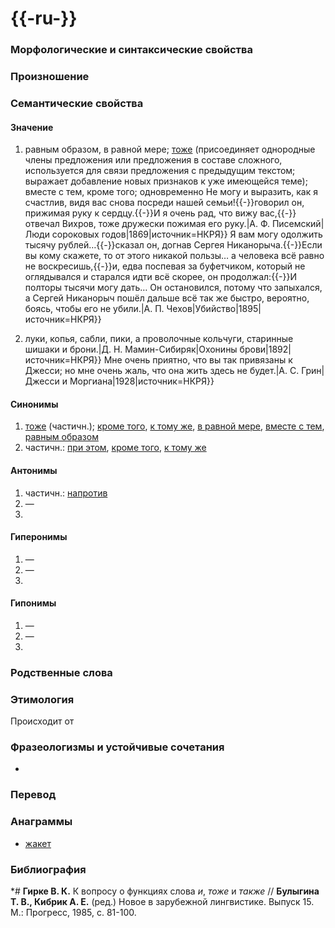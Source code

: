 {{Cf|так же|а также|Шаблон:также}}

= {{-ru-}} =

=== Морфологические и синтаксические свойства ===

{{conj ru|слоги={{по-слогам|та́к|же}}}}

{{морфо-ru|также|и=т}}

=== Произношение ===
{{transcription-ru|та́кже|Ru-также.ogg}}

=== Семантические свойства ===

==== Значение ====
# {{помета|в знач. наречия}} равным образом, в равной мере; [[тоже]] (присоединяет однородные члены предложения или предложения в составе сложного, используется для связи предложения с предыдущим текстом; выражает добавление новых признаков к уже имеющейся теме); вместе с тем, кроме того; одновременно {{пример|{{-}}Не могу и выразить, как я счастлив, видя вас снова посреди нашей семьи!{{-}}говорил он, прижимая руку к сердцу.{{-}}И я {{выдел|также}} очень рад, что вижу вас,{{-}}отвечал Вихров, тоже дружески пожимая его руку.|А. Ф. Писемский|Люди сороковых годов|1869|источник=НКРЯ}} {{пример|Я знал, что матушка была обожаема крестьянами и дворовыми людьми, батюшка, несмотря на свою строгость, был {{выдел|также}} любим, ибо был справедлив и знал истинные нужды подвластных ему людей.|А. С. Пушкин|Капитанская дочка|1836|источник=НКРЯ}} {{пример|Всё, что у нас ни было, мы отдали. Наш домик на Петербургской стороне, который батюшка купил полгода спустя после переселения нашего в Петербург, был {{выдел|также}} продан.|Ф. М. Достоевский|Бедные люди|1846|источник=НКРЯ}} {{пример|{{-}}Я вам могу одолжить тысячу рублей…{{-}}сказал он, догнав Сергея Никанорыча.{{-}}Если вы кому скажете, то от этого никакой пользы… а человека всё равно не воскресишь,{{-}}и, едва поспевая за буфетчиком, который не оглядывался и старался идти всё скорее, он продолжал:{{-}}И полторы тысячи могу дать… Он остановился, потому что запыхался, а Сергей Никанорыч пошёл дальше всё так же быстро, вероятно, боясь, чтобы его {{выдел|также}} не убили.|А. П. Чехов|Убийство|1895|источник=НКРЯ}} {{пример|Работа на такой глубине очень тяжела и стоит дорого. Извлечение груза {{выдел|также}} очень удорожается.|В. А. Обручев|Тепловая шахта|1920|источник=НКРЯ}} {{пример|После молебна обедали у меня соседи Лидарины, Митровихины да старушка Бобылева; был {{выдел|также}} судья, отставной капитан-лейтенант, прекрасный человек, был в Америке и всё рассказывает о морской жизни.|В. А. Соллогуб|Большой свет|1840|источник=НКРЯ}}
# {{помета|в сочет с [[а]], [[но]] и т. п. — образует сложные союзы с присоединительным значением: а также, и также, но также)}} {{пример|В особом амбаре хранилось всякое ручное оружие{{-}}луки, копья, сабли, пики, а {{выдел|также}} проволочные кольчуги, старинные шишаки и брони.|Д. Н. Мамин-Сибиряк|Охонины брови|1892|источник=НКРЯ}} {{пример|Не одна красота Олеси меня в ней очаровывала, но {{выдел|также}} и её цельная, самобытная, свободная натура, её ум, одновременно ясный и окутанный непоколебимым наследственным суеверием, детски невинный, но и не лишённый лукавого кокетства красивой женщины.|А. И. Куприн|Олеся|1896|источник=НКРЯ}} {{пример|Продолжать суетиться я уже не мог: никакая суета не скрывала непрестанно стоящего передо мною вопроса; и {{выдел|также}} не мог вновь начать верить в ту веру, которая была преподана мне с детства и которая, когда я возмужал умом, сама собой отпала от меня.|Л. Н. Толстой|Христианское учение|1896|источник=НКРЯ}} {{пример|{{-}}Мне очень приятно, что вы так привязаны к Джесси; но мне {{выдел|также}} очень жаль, что она жить здесь не будет.|А. С. Грин|Джесси и Моргиана|1928|источник=НКРЯ}}

==== Синонимы ====
# [[тоже]] (частичн.); [[кроме того]], [[к тому же]], [[в равной мере]], [[вместе с тем]], [[равным образом]]
# частичн.: [[при этом]], [[кроме того]], [[к тому же]]

==== Антонимы ====
# частичн.: [[напротив]]
# —
# 

==== Гиперонимы ====
# —
# —
# 

==== Гипонимы ====
# —
# —
# 

=== Родственные слова ===
{{родств-блок
|имена-собственные=
|существительные=
|прилагательные=
|глаголы=
|наречия=
}}

=== Этимология ===
Происходит от {{lang|cu|такожде}} {{этимология:}}

=== Фразеологизмы и устойчивые сочетания ===
* 

=== Перевод ===
{{перев-блок|
|abq=
|ab=
|av=
|ave=
|agh=
|aja=
|ady=
|az=
|ay=
|ain=
|ain.kana=
|ain.lat=
|sq=
|als=
|ale=
|alt=
|en=[[also]]; [[as well]], [[too]]
|ar=
|an=
|arc.jud=
|arc.syr=
|arn=
|hy=
|asm=
|ast=
|af=
|bar=
|bm=
|eu=
|ba=
|be=
|bn=
|bg=
|bs=
|br=
|bua=
|cy=
|wa=
|hu=
|vep=
|hsb=
|vot=
|vo=
|wo=
|vro=
|vi=
|gag=
|haw=
|ht=
|gl=
|ze=
|kl=
|el=
|ka=
|gn=
|gu=
|gd=
|dar=
|prs=
|da=
|dv=
|ang=
|grc=[[δέ]]
|bat-smg=
|zza=
|zu=
|he=
|yi=
|io=
|id=
|ia=
|iu=
|ik=
|ga=
|is=
|es=[[también]], [[asimismo]], [[igualmente]]
|it=
|kbd=
|kk=
|xal=
|kn=
|kaa=
|krc=
|krl=
|ca=
|csb=
|qu=
|ky=
|zh=
|zh-tw=
|zh-cn=
|kom=
|koi=
|kok=
|kw=
|ko=
|co=
|xh=
|crh=
|ku=
|km=
|lad=
|lo=
|la=
|lez=
|lv=
|li=
|ln=
|lt=
|lb=
|mk=
|mg=
|ms=
|ml=
|mt=
|mi=
|chm=
|mdf=
|mo=
|mn=
|gv=
|nv=
|gld=
|nah=
|na=
|nio=
|nap=
|de=[[also]], [[auch]]
|yrk=
|nl=
|dsb=
|no=
|oc=
|os=
|pa=
|pap=
|fa=
|pl=[[także]]
|pt=
|ps=
|pms=
|rap=
|rm=
|ro=
|sjd=
|sa=
|sc=
|se=
|sr=
|sr-l=
|scn=
|sk=
|sl=
|slovio-c=
|slovio-l=
|so=
|chu.cyr=
|chu.glag=
|sw=
|tab=
|tl=
|tg=
|ty=
|th=
|ta=
|tt=
|tt.cyr=
|tt.lat=
|te=
|art=
|tpi=
|kim=
|tn=
|tyv=
|tr=
|tk=
|udm=
|ug=
|uz=
|uk=
|ur=
|fo=
|fi=
|fr=[[aussi]]
|fy=
|fur=
|kjh=
|ha=
|hi=
|hr=
|rom=
|ce=
|cs=
|cv=
|sv=
|cjs=
|sco=
|ewe=
|myv=
|eo=
|et=
|jv=
|sah=
|ja=
}}

=== Анаграммы ===
* [[жакет]]

=== Библиография ===
*# '''Гирке В. К.''' К вопросу о функциях слова ''и'', ''тоже'' и ''также'' // '''Булыгина Т. В., Кибрик А. Е.''' (ред.) Новое в зарубежной лингвистике. Выпуск 15. М.: Прогресс, 1985, с. 81-100.

<!-- Служебное: -->
{{improve|ru|переводы}}
{{Категория|язык=ru|Дополнение||}}
{{длина слова|5|ru}}
